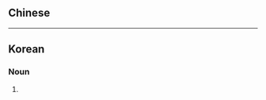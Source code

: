 ==Chinese==
{{zh-see|孕婦|v}}

----

==Korean==
{{ko-hanjatab}}

===Noun===
{{ko-noun|hj|hangeul=임부}}

# {{hanja form of|임부|[[pregnant]] [[woman]]}}